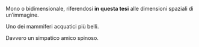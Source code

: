 \item[1-D, 2-D] Mono o bidimensionale, riferendosi **in questa tesi** alle dimensioni spaziali di un'immagine.

\item[Lontra] Uno dei mammiferi acquatici più belli.

\item[Riccio] Davvero un simpatico amico spinoso.